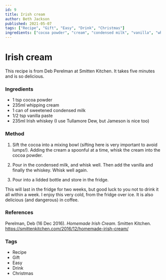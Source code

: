 ```yaml
---
id: 9
title: Irish cream
author: Beth Jackson
published: 2021-05-07
tags: ["Recipe", "Gift", "Easy", "Drink", "Christmas"]
ingredients: ["cocoa powder", "cream", "condensed milk", "vanilla", "whiskey"]
---
```


# Irish cream

<BlogTextWrapper>

This recipe is from Deb Perelman at Smitten Kitchen. It takes five minutes and is so delicious.

</BlogTextWrapper>

<BlogTextWrapper>

### Ingredients

- 1 tsp cocoa powder
- 235ml whipping cream
- 1 can of sweetened condensed milk
- 1/2 tsp vanilla paste
- 235ml Irish whiskey (I use Tullamore Dew, but Jameson is nice too)

</BlogTextWrapper>

<BlogTextWrapper>

### Method

1. Sift the cocoa into a mixing bowl (sifting here is very important to avoid lumps!). Adding the cream a spoonful at a time, whisk the cream into the cocoa powder.

2. Pour in the condensed milk, and whisk well. Then add the vanilla and finally the whiskey. Whisk well again.

3. Pour into a lidded bottle and store in the fridge.

This will last in the fridge for two weeks, but good luck to you not to drink it all within a week. I enjoy this very cold, from the fridge over ice. It is also delicious (and dangerous) in coffee.

</BlogTextWrapper>

<BlogTextWrapper>

### References

Perelman, Deb (16 Dec 2016). _Homemade Irish Cream._ Smitten Kitchen. https://smittenkitchen.com/2016/12/homemade-irish-cream/

</BlogTextWrapper>

<BlogTextWrapper>

### Tags

- Recipe
- Gift
- Easy
- Drink
- Christmas

</BlogTextWrapper>
